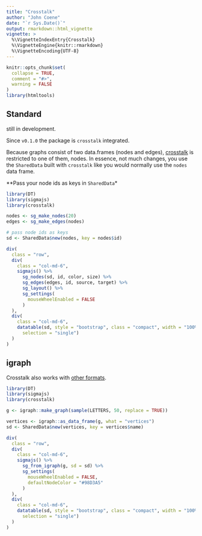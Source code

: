 ```yaml
---
title: "Crosstalk"
author: "John Coene"
date: "`r Sys.Date()`"
output: rmarkdown::html_vignette
vignette: >
  %\VignetteIndexEntry{Crosstalk}
  %\VignetteEngine{knitr::rmarkdown}
  %\VignetteEncoding{UTF-8}
---
```


```r
knitr::opts_chunk$set(
  collapse = TRUE,
  comment = "#>",
  warning = FALSE
)
library(htmltools)
```

## Standard

<span class="text-warning"><i class="fa fa-warning"></i> still in development.</span>

Since `v0.1.0` the package is `crosstalk` integrated.

Because graphs consist of two data.frames (nodes and edges), [crosstalk](https://rstudio.github.io/crosstalk/) is restricted to one of them, nodes. In essence, not much changes, you use the `SharedData` built with `crosstalk` like you would normally use the `nodes` data frame. 

**Pass your node ids as keys in `SharedData`*

```r
library(DT)
library(sigmajs)
library(crosstalk)

nodes <- sg_make_nodes(20)
edges <- sg_make_edges(nodes)

# pass node ids as keys
sd <- SharedData$new(nodes, key = nodes$id)

div(
  class = "row",
  div(
    class = "col-md-6",
    sigmajs() %>% 
      sg_nodes(sd, id, color, size) %>% 
      sg_edges(edges, id, source, target) %>% 
      sg_layout() %>% 
      sg_settings(
        mouseWheelEnabled = FALSE
      )
  ),
  div(
    class = "col-md-6",
    datatable(sd, style = "bootstrap", class = "compact", width = "100%",
      selection = "single")
  )
)
```

## igraph

Crosstalk also works with  [other formats](articles/formats.html).

```r
library(DT)
library(sigmajs)
library(crosstalk)

g <- igraph::make_graph(sample(LETTERS, 50, replace = TRUE))

vertices <- igraph::as_data_frame(g, what = "vertices")
sd <- SharedData$new(vertices, key = vertices$name)

div(
  class = "row",
  div(
    class = "col-md-6",
    sigmajs() %>% 
      sg_from_igraph(g, sd = sd) %>% 
      sg_settings(
        mouseWheelEnabled = FALSE,
        defaultNodeColor = "#98D3A5"
      )
  ),
  div(
    class = "col-md-6",
    datatable(sd, style = "bootstrap", class = "compact", width = "100%",
      selection = "single")
  )
)
```